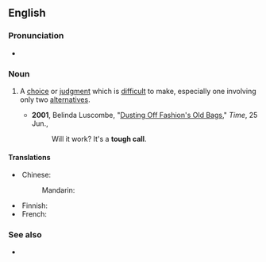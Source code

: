 ==English==

===Pronunciation===
* {{audio|en|En-au-tough call.ogg|Audio (AU)}}

===Noun===
{{en-noun}}

# {{lb|en|chiefly|US|idiomatic}} A [[choice]] or [[judgment]] which is [[difficult]] to make, especially one involving only two [[alternatives]].
#* '''2001''', Belinda Luscombe, "[https://archive.today/20130630110917/http://www.time.com/time/magazine/article/0,9171,1000208-2,00.html Dusting Off Fashion's Old Bags]," ''Time'', 25 Jun.,
#*: Will it work? It's a '''tough call'''.

====Translations====
{{trans-top|choice which is difficult to make}}
* Chinese:
*: Mandarin: {{t-needed|cmn}}
{{trans-mid}}
* Finnish: {{t+|fi|[[vaikea]] [[päätös]]}}
* French: {{t-needed|fr}}
{{trans-bottom}}

===See also===
* {{l|en|judgment call}}